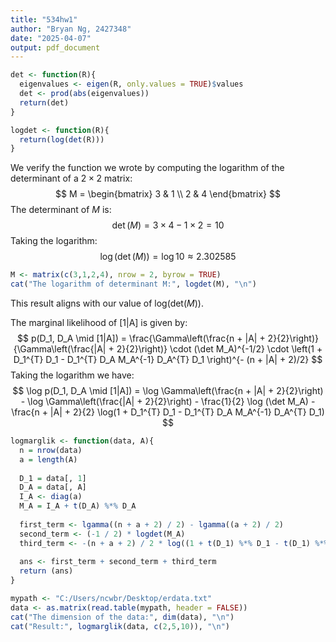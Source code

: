 ---
title: "534hw1"
author: "Bryan Ng, 2427348"
date: "2025-04-07"
output: pdf_document
---

\section{Problem 1}

```{r}
det <- function(R){
  eigenvalues <- eigen(R, only.values = TRUE)$values
  det <- prod(abs(eigenvalues))
  return(det)
}

logdet <- function(R){
  return(log(det(R)))
}
```

We verify the function we wrote by computing the logarithm of the determinant of a $2 \times 2$ matrix:
$$
M = \begin{bmatrix}
3 & 1 \\
2 & 4
\end{bmatrix}
$$
The determinant of $M$ is:
$$\det(M) = 3 \times 4 - 1 \times 2 = 10$$
Taking the logarithm:
$$\log(\det(M)) = \log 10 \approx 2.302585$$

```{r}
M <- matrix(c(3,1,2,4), nrow = 2, byrow = TRUE)
cat("The logarithm of determinant M:", logdet(M), "\n")
```
This result aligns with our value of $\text{log}(\text{det}(M))$.

\section{Problem 2}

The marginal likelihood of [1|A] is given by: 
$$
p(D_1, D_A \mid [1|A]) =
\frac{\Gamma\left(\frac{n + |A| + 2}{2}\right)}{\Gamma\left(\frac{|A| + 2}{2}\right)} \cdot
(\det M_A)^{-1/2} \cdot
\left(1 + D_1^{T} D_1 - D_1^{T} D_A M_A^{-1} D_A^{T} D_1 \right)^{- (n + |A| + 2)/2}
$$
Taking the logarithm we have:
$$
\log p(D_1, D_A \mid [1|A]) = \log \Gamma\left(\frac{n + |A| + 2}{2}\right) - \log \Gamma\left(\frac{|A| + 2}{2}\right) 
- \frac{1}{2} \log (\det M_A)
- \frac{n + |A| + 2}{2} \log(1 + D_1^{T} D_1 - D_1^{T} D_A M_A^{-1} D_A^{T} D_1)
$$

```{r}
logmarglik <- function(data, A){
  n = nrow(data)
  a = length(A)
  
  D_1 = data[, 1]
  D_A = data[, A]
  I_A <- diag(a)
  M_A = I_A + t(D_A) %*% D_A
  
  first_term <- lgamma((n + a + 2) / 2) - lgamma((a + 2) / 2)
  second_term <- (-1 / 2) * logdet(M_A)
  third_term <- -(n + a + 2) / 2 * log((1 + t(D_1) %*% D_1 - t(D_1) %*% D_A %*% solve(M_A) %*% t(D_A) %*% D_1))
  
  ans <- first_term + second_term + third_term
  return (ans)
}

mypath <- "C:/Users/ncwbr/Desktop/erdata.txt"
data <- as.matrix(read.table(mypath, header = FALSE))
cat("The dimension of the data:", dim(data), "\n")
cat("Result:", logmarglik(data, c(2,5,10)), "\n")
```

